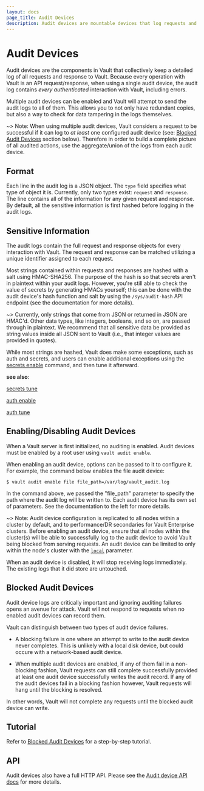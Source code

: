 ```yaml
---
layout: docs
page_title: Audit Devices
description: Audit devices are mountable devices that log requests and responses in Vault.
---
```


# Audit Devices

Audit devices are the components in Vault that collectively keep a detailed log of all
requests and response to Vault. Because every operation with Vault is an API
request/response, when using a single audit device, the audit log contains _every authenticated_ interaction with
Vault, including errors.

Multiple audit devices can be enabled and Vault will attempt to send the audit logs to
all of them. This allows you to not only have redundant copies, but also a way to check for data tampering in the logs themselves.

~> Note: When using multiple audit devices, Vault considers a request to be successful if it can log to *at least* one configured audit device (see: [Blocked Audit Devices](/docs/audit#blocked-audit-devices) section below). Therefore in order to build a complete picture of all audited actions, use the aggregate/union of the logs from each audit device.

## Format

Each line in the audit log is a JSON object. The `type` field specifies what
type of object it is. Currently, only two types exist: `request` and `response`.
The line contains all of the information for any given request and response. By
default, all the sensitive information is first hashed before logging in the
audit logs.

## Sensitive Information

The audit logs contain the full request and response objects for every
interaction with Vault. The request and response can be matched utilizing a
unique identifier assigned to each request.

Most strings contained within requests and responses are hashed with a salt using HMAC-SHA256. The purpose of the hash is so that secrets aren't in plaintext within your audit logs. However, you're still able to check the value of secrets by generating HMACs yourself; this can be done with the audit device's hash function and salt by using the `/sys/audit-hash` API endpoint (see the documentation for more details).

~> Currently, only strings that come from JSON or returned in JSON are
HMAC'd. Other data types, like integers, booleans, and so on, are passed
through in plaintext. We recommend that all sensitive data be provided as string values
inside all JSON sent to Vault (i.e., that integer values are provided in quotes).

While most strings are hashed, Vault does make some exceptions, such as auth and secrets, and users can enable additional exceptions using the [secrets enable](/docs/commands/secrets/enable) command, and then tune it afterward.

**see also**:

[secrets tune](/docs/commands/secrets/tune)

[auth enable](/docs/commands/auth/enable)

[auth tune](/docs/commands/auth/tune)

## Enabling/Disabling Audit Devices

When a Vault server is first initialized, no auditing is enabled. Audit
devices must be enabled by a root user using `vault audit enable`.

When enabling an audit device, options can be passed to it to configure it.
For example, the command below enables the file audit device:

```shell-session
$ vault audit enable file file_path=/var/log/vault_audit.log
```

In the command above, we passed the "file_path" parameter to specify the path
where the audit log will be written to. Each audit device has its own
set of parameters. See the documentation to the left for more details.

~> Note: Audit device configuration is replicated to all nodes within a
cluster by default, and to performance/DR secondaries for Vault Enterprise clusters.
Before enabling an audit device, ensure that all nodes within the cluster(s)
will be able to successfully log to the audit device to avoid Vault being
blocked from serving requests.
An audit device can be limited to only within the node's cluster with the [`local`](/api-docs/system/audit#local) parameter.

When an audit device is disabled, it will stop receiving logs immediately.
The existing logs that it did store are untouched.

## Blocked Audit Devices

Audit device logs are critically important and ignoring auditing failures opens an avenue for attack. Vault will not respond to requests when no enabled audit devices can record them.

Vault can distinguish between two types of audit device failures.

- A blocking failure is one where an attempt to write to the audit device never completes. This is unlikely with a local disk device, but could occure with a network-based audit device.

- When multiple audit devices are enabled, if any of them fail in a non-blocking fashion, Vault requests can still complete successfully provided at least one audit device successfully writes the audit record. If any of the audit devices fail in a blocking fashion however, Vault requests will hang until the blocking is resolved.

In other words, Vault will not complete any requests until the blocked audit device can write.

## Tutorial

Refer to [Blocked Audit Devices](https://learn.hashicorp.com/tutorials/vault/blocked-audit-devices) for a step-by-step tutorial.

## API

Audit devices also have a full HTTP API. Please see the [Audit device API
docs](/api-docs/system/audit) for more details.
